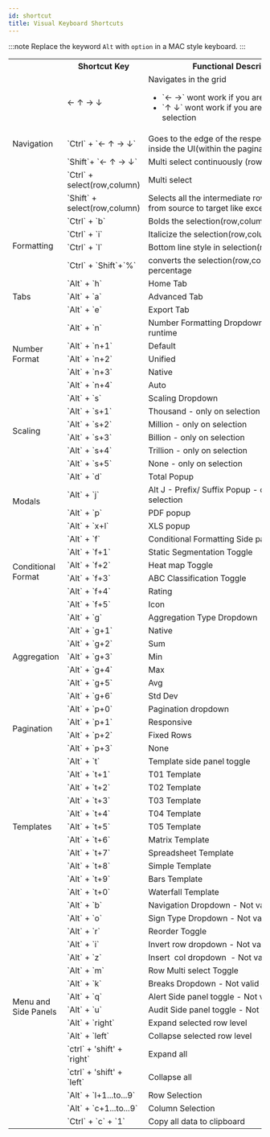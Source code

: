 ```yaml
---
id: shortcut
title: Visual Keyboard Shortcuts
---
```



:::note
Replace the keyword `Alt` with `option` in a MAC style keyboard.
:::

<html>
    <table id="myTable">
        <tr>
            <th></th>
            <th>Shortcut Key</th>
            <th>Functional Description</th>
        </tr>
        <tr>
            <td rowspan="5"
                id="sub-topic">Navigation</td>
            <td>← ↑ → ↓
            </td>
            <td>Navigates in the grid
                <ul>
                    <li>`← →` wont work if you are in row selection</li>
                    <li>`↑ ↓` wont work if you are in column selection</li>
                </ul>
            </td>
        </tr>
        <tr>
            <td>`Ctrl` + `← ↑ → ↓`</td>
            <td>Goes to the edge of the respective direction inside the UI(within the pagination interval)</td>
        </tr>
        <tr>
            <td>`Shift`+ `← ↑ → ↓`</td>
            <td>Multi select continuously (row,column)</td>
        </tr>
        <tr>
            <td>`Ctrl` + select(row,column)</td>
            <td>Multi select</td>
        </tr>
        <tr>
            <td>`Shift` + select(row,column)</td>
            <td>Selects all the intermediate rows/columns from source to target like excel</td>
        </tr>
        <tr>
            <td rowspan="4"
                id="sub-topic">Formatting</td>
            <td>`Ctrl` + `b`</td>
            <td>Bolds the selection(row,column,cell)</td>
        </tr>
        <tr>
            <td>`Ctrl` + `i`</td>
            <td>Italicize the selection(row,column,cell)</td>
        </tr>
        <tr>
            <td>`Ctrl` + `l`</td>
            <td>Bottom line style in selection(row,column,cell)</td>
        </tr>
        <tr>
            <td>`Ctrl` + `Shift`+`%` </td>
            <td>converts the selection(row,column,cell) into percentage</td>
        </tr>
        <tr>
            <td rowspan="3"
                id="sub-topic">Tabs</td>
            <td>`Alt` + `h`</td>
            <td>Home Tab</td>
        </tr>
        <tr>
            <td>`Alt` + `a`</td>
            <td> Advanced Tab</td>
        </tr>
        <tr>
            <td>`Alt` + `e`</td>
            <td>Export Tab </td>
        </tr>
        <tr>
            <td rowspan="5"
                id="sub-topic">Number Format</td>
            <td>`Alt` + `n`</td>
            <td>Number Formatting Dropdown - Not valid on runtime</td>
        </tr>
        <tr>
            <td>`Alt` + `n+1`</td>
            <td>Default</td>
        </tr>
        <tr>
            <td>`Alt` + `n+2`</td>
            <td>Unified</td>
        </tr>
        <tr>
            <td>`Alt` + `n+3`</td>
            <td>Native</td>
        </tr>
        <tr>
            <td>`Alt` + `n+4`</td>
            <td>Auto</td>
        </tr>
        <tr>
            <td rowspan="6" id="sub-topic">Scaling</td>
            <td>`Alt` + `s`</td>
            <td>Scaling Dropdown</td>
        </tr>
        <tr>
            <td>`Alt` + `s+1`</td>
            <td>Thousand - only on selection</td>
        </tr>
        <tr>
            <td>`Alt` + `s+2`</td>
            <td>Million - only on selection</td>
        </tr>
        <tr>
            <td>`Alt` + `s+3`</td>
            <td>Billion - only on selection</td>
        </tr>
        <tr>
            <td>`Alt` + `s+4`</td>
            <td>Trillion - only on selection</td>
        </tr>
        <tr>
            <td>`Alt` + `s+5`</td>
            <td>None - only on selection</td>
        </tr>
        <tr>
            <td rowspan="4" id="sub-topic">Modals</td>
            <td>`Alt` + `d`</td>
            <td>Total Popup</td>
        </tr>
        <tr>
            <td>`Alt` + `j`</td>
            <td>Alt J - Prefix/ Suffix Popup - only on selection </td>
        </tr>
        <tr>
            <td>`Alt` + `p`</td>
            <td>PDF popup</td>
        </tr>
        <tr>
            <td>`Alt` + `x+l`</td>
            <td>XLS popup</td>
        </tr>
        <tr>
            <td rowspan="6" id="sub-topic">Conditional Format</td>
            <td>`Alt` + `f`</td>
            <td>Conditional Formatting Side panel Toggle</td>
        </tr>
        <tr>
            <td>`Alt` + `f+1`</td>
            <td>Static Segmentation Toggle</td>
        </tr>
        <tr>
            <td>`Alt` + `f+2`</td>
            <td>Heat map Toggle</td>
        </tr>
        <tr>
            <td>`Alt` + `f+3`</td>
            <td>ABC Classification Toggle</td>
        </tr>
        <tr>
            <td>`Alt` + `f+4`</td>
            <td>Rating</td>
        </tr>
        <tr>
            <td>`Alt` + `f+5`</td>
            <td>Icon</td>
        </tr>
        <tr>
            <td rowspan="7" id="sub-topic">Aggregation</td>
            <td>`Alt` + `g`</td>
            <td>Aggregation Type Dropdown</td>
        </tr>
        <tr>
            <td>`Alt` + `g+1`</td>
            <td>Native</td>
        </tr>
        <tr>
            <td>`Alt` + `g+2`</td>
            <td>Sum</td>
        </tr>
        <tr>
            <td>`Alt` + `g+3`</td>
            <td>Min</td>
        </tr>
        <tr>
            <td>`Alt` + `g+4`</td>
            <td>Max</td>
        </tr>
        <tr>
            <td>`Alt` + `g+5`</td>
            <td>Avg</td>
        </tr>
        <tr>
            <td>`Alt` + `g+6`</td>
            <td>Std Dev</td>
        </tr>
        <tr>
            <td rowspan="4" id="sub-topic">Pagination</td>
            <td>`Alt` + `p+0`</td>
            <td>Pagination dropdown </td>
        </tr>
        <tr>
            <td>`Alt` + `p+1`</td>
            <td>Responsive</td>
        </tr>
        <tr>
            <td>`Alt` + `p+2`</td>
            <td>Fixed Rows</td>
        </tr>
        <tr>
            <td>`Alt` + `p+3`</td>
            <td>None</td>
        </tr>
        <tr>
            <td rowspan="11" id="sub-topic">Templates</td>
            <td>`Alt` + `t`</td>
            <td> Template side panel toggle</td>
        </tr>
        <tr>
            <td>`Alt` + `t+1`</td>
            <td>T01 Template</td>
        </tr>
        <tr>
            <td>`Alt` + `t+2`</td>
            <td>T02 Template</td>
        </tr>
        <tr>
            <td>`Alt` + `t+3`</td>
            <td>T03 Template</td>
        </tr>
        <tr>
            <td>`Alt` + `t+4`</td>
            <td>T04 Template</td>
        </tr>
        <tr>
            <td>`Alt` + `t+5`</td>
            <td>T05 Template</td>
        </tr>
        <tr>
            <td>`Alt` + `t+6`</td>
            <td>Matrix Template </td>
        </tr>
        <tr>
            <td>`Alt` + `t+7`</td>
            <td>Spreadsheet Template</td>
        </tr>
        <tr>
            <td>`Alt` + `t+8`</td>
            <td>Simple Template</td>
        </tr>
        <tr>
            <td>`Alt` + `t+9`</td>
            <td>Bars Template</td>
        </tr>
        <tr>
            <td>`Alt` + `t+0`</td>
            <td>Waterfall Template</td>
        </tr>
        <tr>
            <td rowspan="15" id="sub-topic">Menu and Side Panels</td>
            <td>`Alt` + `b`</td>
            <td>Navigation Dropdown - Not valid on runtime</td>
        </tr>
        <tr>
            <td>`Alt` + `o`</td>
            <td>Sign Type Dropdown - Not valid on runtime</td>
        </tr>
        <tr>
            <td>`Alt` + `r`</td>
            <td> Reorder Toggle</td>
        </tr>
        <tr>
            <td>`Alt` + `i`</td>
            <td>Invert row dropdown - Not valid on runtime</td>
        </tr>
        <tr>
            <td>`Alt` + `z`</td>
            <td>Insert  col dropdown  - Not valid on runtime</td>
        </tr>
        <tr>
            <td>`Alt` + `m`</td>
            <td>Row Multi select Toggle</td>
        </tr>
        <tr>
            <td>`Alt` + `k`</td>
            <td>Breaks Dropdown - Not valid on runtime</td>
        </tr>
        <tr>
            <td>`Alt` + `q`</td>
            <td>Alert Side panel toggle - Not valid on runtime</td>
        </tr>
        <tr>
            <td>`Alt` + `u`</td>
            <td>Audit Side panel toggle - Not valid on runtime</td>
        </tr>
        <tr>
            <td>`Alt` + `right`</td>
            <td>Expand selected row level</td>
        </tr>
        <tr>
            <td>`Alt` + `left`</td>
            <td>Collapse selected row level</td>
        </tr>
        <tr>
            <td>`ctrl` + 'shift' + `right`</td>
            <td>Expand all</td>
        </tr>
        <tr>
            <td>`ctrl` + 'shift' + `left`</td>
            <td>Collapse all </td>
        </tr>
        <tr>
            <td>`Alt` + `l+1...to...9`</td>
            <td>Row Selection</td>
        </tr>
        <tr>
            <td>`Alt` + `c+1...to...9`</td>
            <td>Column Selection</td>
        </tr>
        <tr>
            <td></td>
            <td>`Ctrl` + `c` + `1`</td>
            <td>Copy all data to clipboard</td>
        </tr>
    </table>
</html>
